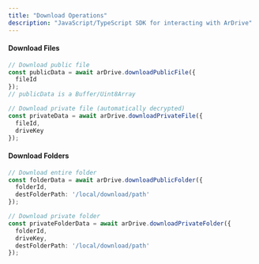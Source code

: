 ```yaml
---
title: "Download Operations"
description: "JavaScript/TypeScript SDK for interacting with ArDrive"
---
```


#### Download Files

```typescript
// Download public file
const publicData = await arDrive.downloadPublicFile({ 
  fileId 
});
// publicData is a Buffer/Uint8Array

// Download private file (automatically decrypted)
const privateData = await arDrive.downloadPrivateFile({ 
  fileId, 
  driveKey 
});
```

#### Download Folders

```typescript
// Download entire folder
const folderData = await arDrive.downloadPublicFolder({
  folderId,
  destFolderPath: '/local/download/path'
});

// Download private folder
const privateFolderData = await arDrive.downloadPrivateFolder({
  folderId,
  driveKey,
  destFolderPath: '/local/download/path'
});
```